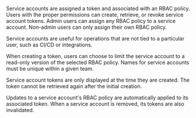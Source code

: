 Service accounts are assigned a token and associated with an RBAC policy. Users with the proper permissions can create, retrieve, or revoke service account tokens. Admin users can assign any RBAC policy to a service account. Non-admin users can only assign their own RBAC policy.

Service accounts are useful for operations that are not tied to a particular user, such as CI/CD or integrations.

When creating a token, users can choose to limit the service account to a read-only version of the selected RBAC policy. Names for service accounts must be unique within a given team.

Service account tokens are only displayed at the time they are created. The token cannot be retrieved again after the initial creation. 

Updates to a service account's RBAC policy are automatically applied to its associated token. When a service account is removed, its tokens are also invalidated.

